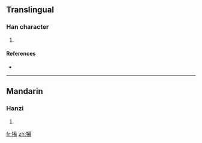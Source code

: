 ==Translingual==

===Han character===
{{Han char|rn=93|rad=牛|as=10|sn=14|four=2452<sub>7</sub>|canj=竹手廿竹月 (HQTHB)}}

# {{defn|Han|sort=牛10}}

====References====
* {{Han ref|kx=0703.190|dkj=20122|dj=1116.170|hdz=31816.210|uh=7295|ud=29333|bh=E2C8|bd=58056}}

----

==Mandarin==

===Hanzi===
{{cmn-hanzi|pin=[[bèi]] ([[bei4]])|wg=pei<sup>4</sup>}}

# {{defn|Mandarin|sort=牛10}}

[[fr:犕]]
[[zh:犕]]
